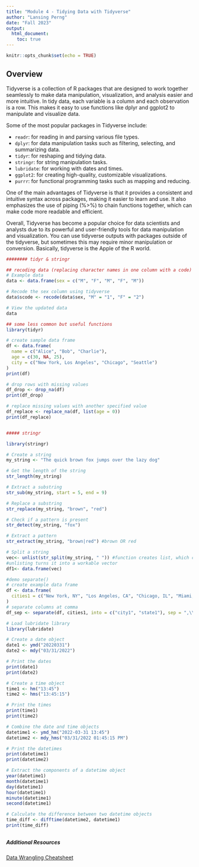 ```yaml
---
title: "Module 4 - Tidying Data with Tidyverse"
author: "Lansing Perng"
date: "Fall 2023"
output: 
  html_document:
    toc: true
---
```


```r
knitr::opts_chunk$set(echo = TRUE)
```

## Overview

Tidyverse is a collection of R packages that are designed to work together seamlessly to make data manipulation, visualization, and analysis easier and more intuitive. In tidy data, each variable is a column and each observation is a row. This makes it easy to use functions like dplyr and ggplot2 to manipulate and visualize data.

Some of the most popular packages in Tidyverse include:

- `readr`: for reading in and parsing various file types.
- `dplyr`: for data manipulation tasks such as filtering, selecting, and summarizing data.
- `tidyr`: for reshaping and tidying data.
- `stringr`: for string manipulation tasks.
- `lubridate`: for working with dates and times.
- `ggplot2`: for creating high-quality, customizable visualizations.
- `purrr`: for functional programming tasks such as mapping and reducing.

One of the main advantages of Tidyverse is that it provides a consistent and intuitive syntax across packages, making it easier to learn and use. It also emphasizes the use of piping (%>%) to chain functions together, which can make code more readable and efficient.

Overall, Tidyverse has become a popular choice for data scientists and analysts due to its powerful and user-friendly tools for data manipulation and visualization. You can use tidyverse outputs with packages outside of the tidyverse, but sometimes this may require minor manipulation or conversion. Basically, tidyverse is the Apple of the R world.

```r
######## tidyr & stringr

## recoding data (replacing character names in one column with a code)
# Example data
data <- data.frame(sex = c("M", "F", "M", "F", "M"))

# Recode the sex column using tidyverse
data$scode <- recode(data$sex, "M" = "1", "F" = "2")

# View the updated data
data

## some less common but useful functions
library(tidyr)

# create sample data frame
df <- data.frame(
  name = c("Alice", "Bob", "Charlie"),
  age = c(30, NA, 25),
  city = c("New York, Los Angeles", "Chicago", "Seattle")
)
print(df)

# drop rows with missing values
df_drop <- drop_na(df)
print(df_drop)

# replace missing values with another specified value
df_replace <- replace_na(df, list(age = 0))
print(df_replace)


##### stringr

library(stringr)

# Create a string
my_string <- "The quick brown fox jumps over the lazy dog"

# Get the length of the string
str_length(my_string)

# Extract a substring
str_sub(my_string, start = 5, end = 9)

# Replace a substring
str_replace(my_string, "brown", "red")

# Check if a pattern is present
str_detect(my_string, "fox")

# Extract a pattern
str_extract(my_string, "brown|red") #brown OR red

# Split a string
vec<- unlist(str_split(my_string, " ")) #function creates list, which can be incompatible with certain functions
#unlisting turns it into a workable vector
df1<- data.frame(vec)

#demo separate()
# create example data frame
df <- data.frame(
  cities1 = c("New York, NY", "Los Angeles, CA", "Chicago, IL", "Miami, FL")
)
# separate columns at comma
df_sep <- separate(df, cities1, into = c("city1", "state1"), sep = ",\\s*")


```



```r
# Load lubridate library
library(lubridate)

# Create a date object
date1 <- ymd("20220331")
date2 <- mdy("03/31/2022")

# Print the dates
print(date1)
print(date2)

# Create a time object
time1 <- hm("13:45")
time2 <- hms("13:45:15")

# Print the times
print(time1)
print(time2)

# Combine the date and time objects
datetime1 <- ymd_hm("2022-03-31 13:45")
datetime2 <- mdy_hms("03/31/2022 01:45:15 PM")

# Print the datetimes
print(datetime1)
print(datetime2)

# Extract the components of a datetime object
year(datetime1)
month(datetime1)
day(datetime1)
hour(datetime1)
minute(datetime1)
second(datetime1)

# Calculate the difference between two datetime objects
time_diff <- difftime(datetime2, datetime1)
print(time_diff)

```

## 




##### Additional Resources
[Data Wrangling Cheatsheet](https://www.rstudio.com/wp-content/uploads/2015/02/data-wrangling-cheatsheet.pdf)
